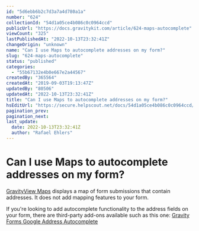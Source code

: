 ```yaml
---
id: "5d6ebb6b2c7d3a7a4d780a1a"
number: "624"
collectionId: "54d1a05ce4b086c0c0964ccd"
publicUrl: "https://docs.gravitykit.com/article/624-maps-autocomplete"
viewCount: "325"
lastPublishedAt: "2022-10-13T23:32:41Z"
changeOrigin: "unknown"
name: "Can I use Maps to autocomplete addresses on my form?"
slug: "624-maps-autocomplete"
status: "published"
categories: 
  - "55b67132e4b0e667e2a44567"
createdBy: "365564"
createdAt: "2019-09-03T19:13:47Z"
updatedBy: "80506"
updatedAt: "2022-10-13T23:32:41Z"
title: "Can I use Maps to autocomplete addresses on my form?"
hsEditUrl: "https://secure.helpscout.net/docs/54d1a05ce4b086c0c0964ccd/article/5d6ebb6b2c7d3a7a4d780a1a"
pagination_prev: 
pagination_next: 
last_update:
  date: 2022-10-13T23:32:41Z
  author: "Rafael Ehlers"
---
```


# Can I use Maps to autocomplete addresses on my form?

[GravityView Maps](https://www.gravitykit.com/extensions/maps/) displays a map of form submissions that contain addresses. It does not add mapping features to your form.

If you're looking to add autocomplete functionality to the address fields on your form, there are third-party add-ons available such as this one: [Gravity Forms Google Address Autocomplete](https://www.gravityforms.com/community/gravity-forms-google-address-autocomplete/)